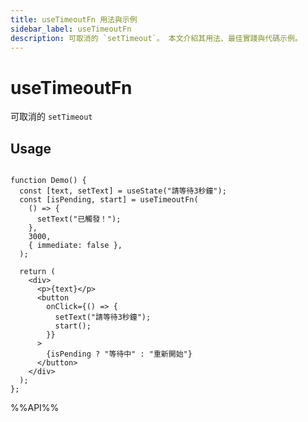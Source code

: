 ```yaml
---
title: useTimeoutFn 用法與示例
sidebar_label: useTimeoutFn
description: 可取消的 `setTimeout`。 本文介紹其用法、最佳實踐與代碼示例。
---
```

# useTimeoutFn

可取消的 `setTimeout`

## Usage

```tsx live

function Demo() {
  const [text, setText] = useState("請等待3秒鐘");
  const [isPending, start] = useTimeoutFn(
    () => {
      setText("已觸發！");
    },
    3000,
    { immediate: false },
  );

  return (
    <div>
      <p>{text}</p>
      <button
        onClick={() => {
          setText("請等待3秒鐘");
          start();
        }}
      >
        {isPending ? "等待中" : "重新開始"}
      </button>
    </div>
  );
};

```

%%API%%